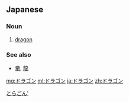 ==Japanese==

===Noun===
{{ja-noun|hidx=とらごん'}}

#{{lb|ja|European}} [[dragon]]

===See also===
* [[竜]], [[龍]]<!-- should these be under "synonym"? -->
[[Category:ja:Dragons|とらごん']]
[[mg:ドラゴン]]
[[ml:ドラゴン]]
[[ja:ドラゴン]]
[[zh:ドラゴン]]